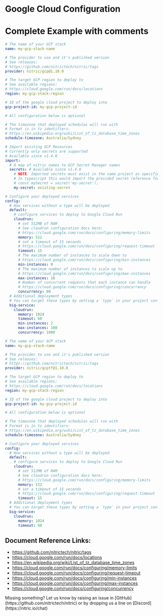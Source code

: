 
# Google Cloud Configuration

# Complete Example with comments

<CodeGroup>

```yaml {{ title: "Pulumi" }}
# The name of your GCP stack
name: my-gcp-stack-name

# The provider to use and it's published version
# See releases:
# https://github.com/nitrictech/nitric/tags
provider: nitric/gcp@1.10.0

# The target GCP region to deploy to
# See available regions:
# https://cloud.google.com/run/docs/locations
region: my-gcp-stack-region

# ID of the google cloud project to deploy into
gcp-project-id: my-gcp-project-id

# All configuration below is optional

# The timezone that deployed schedules will run with
# Format is in tz identifiers:
# https://en.wikipedia.org/wiki/List_of_tz_database_time_zones
schedule-timezone: Australia/Sydney

# Import existing GCP Resources
# Currently only secrets are supported
# Available since v1.4.0
import:
  # A map of nitric names to GCP Secret Manager names
  secrets: # Available since v1.4.0
    # NOTE: Imported secrets must exist in the same project as specified by gcp-project-id
    # In typescript this would import the provided secret reference for a secret declared as
    # const mySecret = secret('my-secret');
    my-secret: existing-secret

# Configure your deployed services
config:
  # How services without a type will be deployed
  default:
    # configure services to deploy to Google Cloud Run
    cloudrun:
      # set 512MB of RAM
      # See cloudrun configuration docs here:
      # https://cloud.google.com/run/docs/configuring/memory-limits
      memory: 512
      # set a timeout of 15 seconds
      # https://cloud.google.com/run/docs/configuring/request-timeout
      timeout: 15
      # The maximum number of instances to scale down to
      # https://cloud.google.com/run/docs/configuring/min-instances
      min-instances: 0
      # The maximum number of instances to scale up to
      # https://cloud.google.com/run/docs/configuring/max-instances
      max-instances: 10
      # Number of concurrent requests that each instance can handle
      # https://cloud.google.com/run/docs/configuring/concurrency
      concurrency: 80
  # Additional deployment types
  # You can target these types by setting a `type` in your project configuration
  big-service:
    cloudrun:
      memory: 1024
      timeout: 60
      min-instances: 2
      max-instances: 100
      concurrency: 1000
```

```yaml {{ title: "Terraform (Preview)" }}
# The name of your GCP stack
name: my-gcp-stack-name

# The provider to use and it's published version
# See releases:
# https://github.com/nitrictech/nitric/tags
provider: nitric/gcptf@1.10.0

# The target GCP region to deploy to
# See available regions:
# https://cloud.google.com/run/docs/locations
region: my-gcp-stack-region

# ID of the google cloud project to deploy into
gcp-project-id: my-gcp-project-id

# All configuration below is optional

# The timezone that deployed schedules will run with
# Format is in tz identifiers:
# https://en.wikipedia.org/wiki/List_of_tz_database_time_zones
schedule-timezone: Australia/Sydney

# Configure your deployed services
config:
  # How services without a type will be deployed
  default:
    # configure services to deploy to Google Cloud Run
    cloudrun:
      # set 512MB of RAM
      # See cloudrun configuration docs here:
      # https://cloud.google.com/run/docs/configuring/memory-limits
      memory: 512
      # set a timeout of 15 seconds
      # https://cloud.google.com/run/docs/configuring/request-timeout
      timeout: 15
  # Additional deployment types
  # You can target these types by setting a `type` in your project configuration
  big-service:
    cloudrun:
      memory: 1024
      timeout: 60
```

</CodeGroup>

## Document Reference Links:

- https://github.com/nitrictech/nitric/tags
- https://cloud.google.com/run/docs/locations
- https://en.wikipedia.org/wiki/List_of_tz_database_time_zones
- https://cloud.google.com/run/docs/configuring/memory-limits
- https://cloud.google.com/run/docs/configuring/request-timeout
- https://cloud.google.com/run/docs/configuring/min-instances
- https://cloud.google.com/run/docs/configuring/max-instances
- https://cloud.google.com/run/docs/configuring/concurrency

<Note>
  Missing something? Let us know by raising an issue in
  [GitHub](https://github.com/nitrictech/nitric) or by dropping us a line on
  [Discord](https://nitric.io/chat)
</Note>
